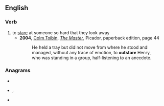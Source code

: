 ==English==

===Verb===
{{en-verb|outstares|outstaring|outstared}}

# to [[stare]] at someone so hard that they look away
#* '''2004''', [[w:Colm Toibin|Colm Toibin]], ''[[w:The Master (novel)|The Master]]'', Picador, paperback edition, page 44
#*: He held a tray but did not move from where he stood and managed, without any trace of emotion, to '''outstare''' Henry, who was standing in a group, half-listening to an anecdote.

===Anagrams===
* {{l|en|outrates}}
* {{l|en|sea trout}}, {{l|en|seatrout}}
* {{l|en|torteaus}}